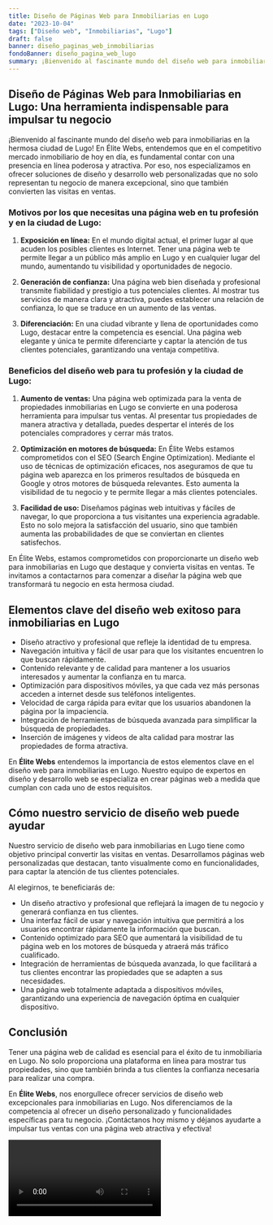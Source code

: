 ```yaml
---
title: Diseño de Páginas Web para Inmobiliarias en Lugo
date: "2023-10-04"
tags: ["Diseño web", "Inmobiliarias", "Lugo"]
draft: false
banner: diseño_paginas_web_inmobiliarias
fondoBanner: diseño_pagina_web_lugo
summary: ¡Bienvenido al fascinante mundo del diseño web para inmobiliarias en la hermosa ciudad de Lugo! En Élite Webs, entendemos que en el competitivo mercado inmobiliario de hoy en día, es fundamental contar con una presencia en línea poderosa y atractiva. Por eso, nos especializamos en ofrecer soluciones de diseño y desarrollo web personalizadas que no solo representan tu negocio de manera excepcional, sino que también convierten las visitas en ventas.
---
```



## Diseño de Páginas Web para Inmobiliarias en Lugo: Una herramienta indispensable para impulsar tu negocio

¡Bienvenido al fascinante mundo del diseño web para inmobiliarias en la hermosa ciudad de Lugo! En Élite Webs, entendemos que en el competitivo mercado inmobiliario de hoy en día, es fundamental contar con una presencia en línea poderosa y atractiva. Por eso, nos especializamos en ofrecer soluciones de diseño y desarrollo web personalizadas que no solo representan tu negocio de manera excepcional, sino que también convierten las visitas en ventas.

### Motivos por los que necesitas una página web en tu profesión y en la ciudad de Lugo:

1. **Exposición en línea:** En el mundo digital actual, el primer lugar al que acuden los posibles clientes es Internet. Tener una página web te permite llegar a un público más amplio en Lugo y en cualquier lugar del mundo, aumentando tu visibilidad y oportunidades de negocio.

2. **Generación de confianza:** Una página web bien diseñada y profesional transmite fiabilidad y prestigio a tus potenciales clientes. Al mostrar tus servicios de manera clara y atractiva, puedes establecer una relación de confianza, lo que se traduce en un aumento de las ventas.

3. **Diferenciación:** En una ciudad vibrante y llena de oportunidades como Lugo, destacar entre la competencia es esencial. Una página web elegante y única te permite diferenciarte y captar la atención de tus clientes potenciales, garantizando una ventaja competitiva.

### Beneficios del diseño web para tu profesión y la ciudad de Lugo:

1. **Aumento de ventas:** Una página web optimizada para la venta de propiedades inmobiliarias en Lugo se convierte en una poderosa herramienta para impulsar tus ventas. Al presentar tus propiedades de manera atractiva y detallada, puedes despertar el interés de los potenciales compradores y cerrar más tratos.

2. **Optimización en motores de búsqueda:** En Élite Webs estamos comprometidos con el SEO (Search Engine Optimization). Mediante el uso de técnicas de optimización eficaces, nos aseguramos de que tu página web aparezca en los primeros resultados de búsqueda en Google y otros motores de búsqueda relevantes. Esto aumenta la visibilidad de tu negocio y te permite llegar a más clientes potenciales.

3. **Facilidad de uso:** Diseñamos páginas web intuitivas y fáciles de navegar, lo que proporciona a tus visitantes una experiencia agradable. Esto no solo mejora la satisfacción del usuario, sino que también aumenta las probabilidades de que se conviertan en clientes satisfechos.

En Élite Webs, estamos comprometidos con proporcionarte un diseño web para inmobiliarias en Lugo que destaque y convierta visitas en ventas. Te invitamos a contactarnos para comenzar a diseñar la página web que transformará tu negocio en esta hermosa ciudad.

<GifSeo />

<Cta />

## Elementos clave del diseño web exitoso para inmobiliarias en Lugo

- Diseño atractivo y profesional que refleje la identidad de tu empresa.
- Navegación intuitiva y fácil de usar para que los visitantes encuentren lo que buscan rápidamente.
- Contenido relevante y de calidad para mantener a los usuarios interesados y aumentar la confianza en tu marca.
- Optimización para dispositivos móviles, ya que cada vez más personas acceden a internet desde sus teléfonos inteligentes.
- Velocidad de carga rápida para evitar que los usuarios abandonen la página por la impaciencia.
- Integración de herramientas de búsqueda avanzada para simplificar la búsqueda de propiedades.
- Inserción de imágenes y videos de alta calidad para mostrar las propiedades de forma atractiva.

En **Élite Webs** entendemos la importancia de estos elementos clave en el diseño web para inmobiliarias en Lugo. Nuestro equipo de expertos en diseño y desarrollo web se especializa en crear páginas web a medida que cumplan con cada uno de estos requisitos.

## Cómo nuestro servicio de diseño web puede ayudar

Nuestro servicio de diseño web para inmobiliarias en Lugo tiene como objetivo principal convertir las visitas en ventas. Desarrollamos páginas web personalizadas que destacan, tanto visualmente como en funcionalidades, para captar la atención de tus clientes potenciales.

Al elegirnos, te beneficiarás de:

- Un diseño atractivo y profesional que reflejará la imagen de tu negocio y generará confianza en tus clientes.
- Una interfaz fácil de usar y navegación intuitiva que permitirá a los usuarios encontrar rápidamente la información que buscan.
- Contenido optimizado para SEO que aumentará la visibilidad de tu página web en los motores de búsqueda y atraerá más tráfico cualificado.
- Integración de herramientas de búsqueda avanzada, lo que facilitará a tus clientes encontrar las propiedades que se adapten a sus necesidades.
- Una página web totalmente adaptada a dispositivos móviles, garantizando una experiencia de navegación óptima en cualquier dispositivo.

## Conclusión

Tener una página web de calidad es esencial para el éxito de tu inmobiliaria en Lugo. No solo proporciona una plataforma en línea para mostrar tus propiedades, sino que también brinda a tus clientes la confianza necesaria para realizar una compra.

En **Élite Webs**, nos enorgullece ofrecer servicios de diseño web excepcionales para inmobiliarias en Lugo. Nos diferenciamos de la competencia al ofrecer un diseño personalizado y funcionalidades específicas para tu negocio. ¡Contáctanos hoy mismo y déjanos ayudarte a impulsar tus ventas con una página web atractiva y efectiva!

<Video />

<CtaBot job="Inmobiliarias" city="Lugo" />

<Gmaps query="Lugo+españa+maps" />
